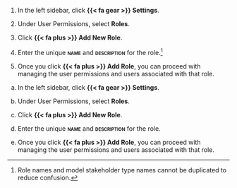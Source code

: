 :::: {.content-visible unless-format="revealjs"}
1. In the left sidebar, click **{{< fa gear >}} Settings**.

1. Under User Permissions, select **Roles**.

1. Click **{{< fa plus >}} Add New Role**.

1. Enter the unique **[name]{.smallcaps}** and **[description]{.smallcaps}** for the role.^[Role names and model stakeholder type names cannot be duplicated to reduce confusion.]

1. Once you click **{{< fa plus >}} Add Role**, you can proceed with managing the user permissions and users associated with that role.
::::

:::: {.content-hidden unless-format="revealjs"}
a. In the left sidebar, click **{{< fa gear >}} Settings**.

a. Under User Permissions, select **Roles**.

a. Click **{{< fa plus >}} Add New Role**.

a. Enter the unique **[name]{.smallcaps}** and **[description]{.smallcaps}** for the role.

a. Once you click **{{< fa plus >}} Add Role**, you can proceed with managing the user permissions and users associated with that role.
::::